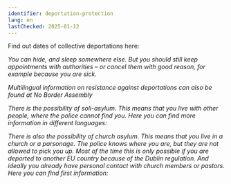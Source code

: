 ```yaml
---
identifier: deportation-protection
lang: en
lastChecked: 2025-01-12
---
```



Find out dates of collective deportations here:

<Address identifier="deportationalarm" />

You can hide, and sleep somewhere else. But you should still keep appointments with authorities – or cancel them with good reason, for example because you are sick.

Multilingual information on resistance against deportations can also be found at No Border Assembly

<ExternalShortLink identifier="noboarderassembly_resistance" />

There is the possibility of soli-asylum. This means that you live with other people, where the police cannot find you. Here you can find more information in different languages:

<ExternalShortLink identifier="citizenasylum" />

There is also the possibility of church asylum. This means that you live in a church or a parsonage. The police knows where you are, but they are not allowed to pick you up. Most of the time this is only possible if you are deported to another EU country because of the Dublin regulation. And ideally you already have personal contact with church members or pastors. Here you can find first information:

<ExternalShortLink identifier="kirchenasyl" />
